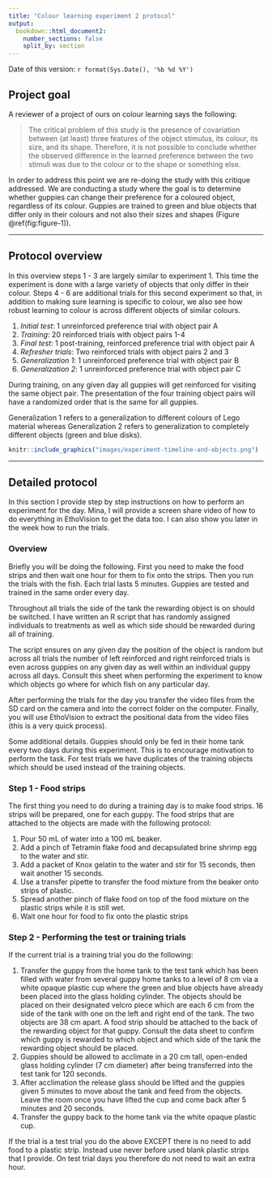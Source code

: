 ```yaml
---
title: "Colour learning experiment 2 protocol"
output:
  bookdown::html_document2:
    number_sections: false
    split_by: section
---
```


Date of this version: `r format(Sys.Date(), '%b %d %Y')`

## Project goal

A reviewer of a project of ours on colour learning says the following:

>The critical problem of this study is the presence of covariation between (at least) three features of the object stimulus, its colour, its size, and its shape. Therefore, it is not possible to conclude whether the observed difference in the learned preference between the two stimuli was due to the colour or to the shape or something else.

In order to address this point we are re-doing the study with this critique
addressed. We are conducting a study where the goal is to determine whether
guppies can change their preference for a coloured object, regardless of its
colour. Guppies are trained to green and blue objects that differ only in their
colours and not also their sizes and shapes (Figure \@ref(fig:figure-1)).

***

## Protocol overview

In this overview steps 1 - 3 are largely similar to experiment 1. This time the
experiment is done with a large variety of objects that only differ in their
colour. Steps 4 - 6 are additional trials for this second experiment so that, in
addition to making sure learning is specific to colour, we also see how robust
learning to colour is across different objects of similar colours.

1. *Initial test*: 1 unreinforced preference trial with object pair A
2. *Training*: 20 reinforced trials with object pairs 1-4
3. *Final test*: 1 post-training, reinforced preference trial with object pair A 
4. *Refresher trials*: Two reinforced trials with object pairs 2 and 3
5. *Generalization 1*: 1 unreinforced preference trial with object pair B
6. *Generalization 2*: 1 unreinforced preference trial with object pair C

During training, on any given day all guppies will get reinforced for visiting
the same object pair. The presentation of the four training object pairs will
have a randomized order that is the same for all guppies.

Generalization 1 refers to a generalization to different colours of Lego
material whereas Generalization 2 refers to generalization to completely
different objects (green and blue disks).

```r
knitr::include_graphics("images/experiment-timeline-and-objects.png")
```

***

## Detailed protocol

In this section I provide step by step instructions on how to perform an
experiment for the day. Mina, I will provide a screen share video of how to do
everything in EthoVision to get the data too. I can also show you later in the
week how to run the trials.

### Overview

Briefly you will be doing the following. First you need to make the food strips
and then wait one hour for them to fix onto the strips. Then you run the trials
with the fish. Each trial lasts 5 minutes. Guppies are tested and trained in the
same order every day.

Throughout all trials the side of the tank the rewarding object is on should be
switched. I have written an R script that has randomly assigned individuals to
treatments as well as which side should be rewarded during all of training. 

The script ensures on any given day the position of the object is random but
across all trials the number of left reinforced and right reinforced trials is
even across guppies on any given day as well within an individual guppy across
all days. Consult this sheet when performing the experiment to know which
objects go where for which fish on any particular day.

After performing the trials for the day you transfer the video files from the SD
card on the camera and into the correct folder on the computer. Finally, you
will use EthoVision to extract the positional data from the video files (this is
a very quick process).

Some additional details. Guppies should only be fed in their home tank every two
days during this experiment. This is to encourage motivation to perform the
task. For test trials we have duplicates of the training objects which should be
used instead of the training objects.


### Step 1 - Food strips

The first thing you need to do during a training day is to make food strips. 16
strips will be prepared, one for each guppy. The food strips that are attached
to the objects are made with the following protocol:

1.  Pour 50 mL of water into a 100 mL beaker.
2.  Add a pinch of Tetramin flake food and decapsulated brine shrimp egg to the
    water and stir.
3.  Add a packet of Knox gelatin to the water and stir for 15 seconds, then wait
    another 15 seconds.
4.  Use a transfer pipette to transfer the food mixture from the beaker onto
    strips of plastic.
5.  Spread another pinch of flake food on top of the food mixture on the plastic
    strips while it is still wet.
6.  Wait one hour for food to fix onto the plastic strips

### Step 2 - Performing the test or training trials

If the current trial is a training trial you do the following:

1.  Transfer the guppy from the home tank to the test tank which has been filled
    with water from several guppy home tanks to a level of 8 cm via a white
    opaque plastic cup where the green and blue objects have already been placed
    into the glass holding cylinder. The objects should be placed on their
    designated velcro piece which are each 6 cm from the side of the tank with
    one on the left and right end of the tank. The two objects are 38 cm apart.
    A food strip should be attached to the back of the rewarding object for that
    guppy. Consult the data sheet to confirm which guppy is rewarded to which
    object and which side of the tank the rewarding object should be placed.
2.  Guppies should be allowed to acclimate in a 20 cm tall, open-ended glass
    holding cylinder (7 cm diameter) after being transferred into the test tank
    for 120 seconds.
3.  After acclimation the release glass should be lifted and the guppies given 5
    minutes to move about the tank and feed from the objects. Leave the room
    once you have lifted the cup and come back after 5 minutes and 20 seconds.
4.  Transfer the guppy back to the home tank via the white opaque plastic cup.

If the trial is a test trial you do the above EXCEPT there is no need to add
food to a plastic strip. Instead use never before used blank plastic strips that
I provide. On test trial days you therefore do not need to wait an extra hour.


    